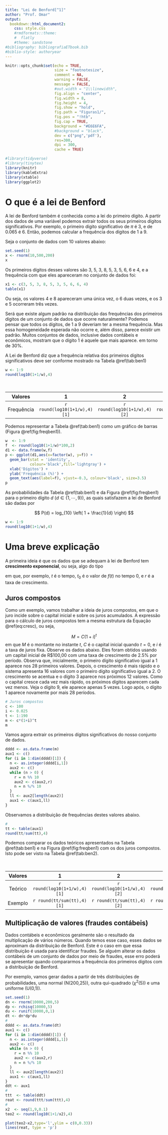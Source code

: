 ```yaml
---
title: "Lei de Benford[^1]"
author: "Prof. Omar"
output: 
  bookdown::html_document2:
    css: style.css  
    #rmdformats::theme:
    #  flatly
    #theme: sandstone
#bibliography: bibliografiaETbook.bib
#biblio-style: authoryear
---
```



```r
knitr::opts_chunk$set(echo = TRUE, 
                      size = "footnotesize",
                      comment = NA,
                      warning = FALSE,
                      message = FALSE,
                      #out.width = "1\\linewidth",
                      fig.align = "center",
                      fig.width = 8, 
                      fig.height = 4, 
                      fig.show = "hold",
                      fig.path = "Figuras1/",
                      fig.pos = "!htb",
                      fig.cap = TRUE,
                      background = "#E6E6FA",
                      #background = "black",
                      dev = c("png",'pdf'),
                      res=300,
                      dpi = 300,
                      cache = TRUE)
```

```r
#library(tidyverse)
#library(tinytex)
library(knitr)
library(kableExtra)
library(xtable)
library(ggplot2)
```


[^1]: Este é um arquivo com tabelas úteis. Caso encontre erros, queira fazer comentários, ou trocar uma ideia sobre o artigo, por favor, me escreva: omarcnpereiraead@gmail.com


# O que é a lei de Benford

A lei de Benford também é conhecida como a lei do primeiro dígito. A partir dos dados de uma variável podemos extrair todos os seus primeiros dígitos significativos. Por exemplo, o primeiro dígito significativo de $\pi$ é 3, e de 0.065 é 6. Então, podemos calcular a frequência dos dígitos de 1 a 9.

Seja o conjunto de dados com 10 valores abaixo:

```r
set.seed(1)
x <- rnorm(10,500,200)
x
```

Os primeiros dígitos desses valores são 3, 5, 3, 8, 5, 3, 5, 6, 6 e 4, e a frequência com que eles apareceram no conjunto de dados foi:

```r
x1 <- c(3, 5, 3, 8, 5, 3, 5, 6, 6, 4)
table(x1)
```

Ou seja, os valores 4 e 8 apareceram uma única vez, o 6 duas vezes, e os 3 e 5 ocorreram três vezes.

Será que existe algum padrão na distribuição das frequências dos primeiros dígitos de um conjunto de dados que ocorre naturalmente? Podemos pensar que todos os dígitos, de 1 a 9 deveriam ter a mesma frequência. Mas essa homogeneidade esperada não ocorre e, além disso, parece existir um padrão. Muitos conjuntos de dados, inclusive dados contábeis e econômicos, mostram que o dígito 1 é aquele que mais aparece. em torno de 30\%.

A Lei de Benford diz que a frequência relativa dos primeiros dígitos significativos deve ser conforme mostrado na Tabela \@ref(tab:ben1)

```r
w <- 1:9
round(log10(1+1/w),4)
```

|       Valores       | 1 | 2 | 3 | 4 | 5 | 6 | 7 | 8 | 9 |
|:-------------------:|:-:|:-:|:-:|:-:|:-:|:-:|:-:|:-:|:-:|
| Frequência  | `r round(log10(1+1/w),4)[1]` | `r round(log10(1+1/w),4)[2]` | `r round(log10(1+1/w),4)[3]` | `r round(log10(1+1/w),4)[4]` | `r round(log10(1+1/w),4)[5]` | `r round(log10(1+1/w),4)[6]` | `r round(log10(1+1/w),4)[7]` | `r round(log10(1+1/w),4)[8]` | `r round(log10(1+1/w),4)[9]` |

Table: (#tab:ben1) Frequência da Lei de Benford.


Podemos representar a Tabela \@ref(tab:ben1) como um gráfico de barras (Figura \@ref(fig:freqben1)).

```r
w  <- 1:9
f  <- round(log10(1+1/w)*100,2)
d1 <- data.frame(w,f) 
p <- ggplot(d1,aes(x=factor(w), y=f)) +
  geom_bar(stat = 'identity', 
           colour='black',fill='lightgray') +
  xlab('Dígitos') +
  ylab('Frequência (%)') + 
  geom_text(aes(label=f), vjust=-0.3, colour='black', size=3.5)
p
```

As probabilidades da Tabela \@ref(tab:ben1) e da Figura \@ref(fig:freqben1) para o primeiro dígito $d$ ($d \in \{1, \cdots, 9 \}$), as quais satisfazem a lei de Benford são dadas por

$$ P(d) = log_{10} \left( 1 + \frac{1}{d} \right) $$

```r
w <- 1:9
round(log10(1+1/w),4)
```

# Uma breve explicação

A primeira ideia é que os dados que se adequam à lei de Benford tem __crescimento exponencial__, ou seja, algo do tipo

\begin{equation}
f(t) = t_0 (1 + r)^t
(\#eq:cresc)
\end{equation}

em que, por exemplo, $t$ é o tempo, $t_0$ é o valor de $f(t)$ no tempo 0, e $r$ é a taxa de crescimento.

## Juros compostos

Como um exemplo, vamos trabalhar a ideia de juros compostos, em que o juro incide sobre o capital inicial e sobre os juros acumulados. A expressão para o cálculo de juros compostos tem a mesma estrutura da Equação \@ref(eq:cresc), ou seja,

$$ M = C (1 + i)^t $$
em que $M$ é o montante no instante $t$, $C$ é o capital inicial quando $t=0$, e $i$ é a taxa de juros fixa. Observe os dados abaixo. Eles foram obtidos usando um capital inicial de R$100,00 com uma taxa de crescimento de 2.5\% por período. Observa que, inicialmente, o primeiro dígito significativo igual a 1 aparece nos 28 primeiros valores. Depois, o crescimento é mais rápido e o sistema apresenta 16 valores com o primeiro dígito significativo igual a 2. O crescimento se acentua e o dígito 3 aparece nos próximos 12 valores. Como o capital cresce cada vez mais rápido, os próximos dígitos aparecem cada vez menos. Veja o dígito 9, ele aparece apenas 5 vezes. Logo após, o dígito 1 aparece novamente por mais 28 períodos.

```r
# Juros compostos
c <- 100
i <- 0.025
t <- 1:190
m <- c*(1+i)^t
m
```

Vamos agora extrair os primeiros dígitos significativos do nosso conjunto de dados. 

```r
dddd <- as.data.frame(m)
aux1 <- c()
for (i in 1:dim(dddd)[1]) {
  n <- as.integer(dddd[i,1])
  aux2 <- c()
  while (n > 0) {
    r = n %% 10
    aux2 <- c(aux2,r)
    n = n %/% 10
  }
  ll <- aux2[length(aux2)]
  aux1 <- c(aux1,ll)
}
```

Observamos a distribuição de frequências destes valores abaixo.

```r
#
tt <- table(aux1)
round(tt/sum(tt),4)
```

Podemos comparar os dados teóricos apresentados na Tabela \@ref(tab:ben1) e na Figura \@ref(fig:freqben1) com os dos juros compostos. Isto pode ser visto na Tabela \@ref(tab:ben2).


|       Valores       | 1 | 2 | 3 | 4 | 5 | 6 | 7 | 8 | 9 |
|:-------------------:|:-:|:-:|:-:|:-:|:-:|:-:|:-:|:-:|:-:|
| Teórico  | `r round(log10(1+1/w),4)[1]` | `r round(log10(1+1/w),4)[2]` | `r round(log10(1+1/w),4)[3]` | `r round(log10(1+1/w),4)[4]` | `r round(log10(1+1/w),4)[5]` | `r round(log10(1+1/w),4)[6]` | `r round(log10(1+1/w),4)[7]` | `r round(log10(1+1/w),4)[8]` | `r round(log10(1+1/w),4)[9]` |
| Exemplo  | `r round(tt/sum(tt),4)[1]` | `r round(tt/sum(tt),4)[2]` | `r round(tt/sum(tt),4)[3]` | `r round(tt/sum(tt),4)[4]` | `r round(tt/sum(tt),4)[5]` | `r round(tt/sum(tt),4)[6]` | `r round(tt/sum(tt),4)[7]` | `r round(tt/sum(tt),4)[8]` | `r round(tt/sum(tt),4)[9]` |

Table: (#tab:ben2) Comparação das frequências teórica da lei de Benford e dos dados de juros compostos.

## Multiplicação de valores (fraudes contábeis)

Dados contábeis e econômicos geralmente são o resultado da multiplicação de vários números. Quando temos esse caso, esses dados se aproximam da distribuição de Benford. Este é o caso em que essa distribuição é usada para identificar fraudes. Se alguém alterar os dados contábeis de um conjunto de dados por meio de fraudes, esse erro poderá se apresentar quando compararmos a frequência dos primeiros dígitos com a distribuição de Benford. 

Por exemplo, vamos gerar dados a partir de três distribuições de probabilidades, uma normal (N(200,25)), outra qui-quadrado ($\chi^2(5)$) e uma uniforme (U(0,1)).

```r
set.seed(1)
dn <- rnorm(10000,200,5)
dp <- rchisq(10000,5)
du <- runif(10000,0,1)
dt <- dn*dp*du
#
dddd <- as.data.frame(dt)
aux1 <- c()
for (i in 1:dim(dddd)[1]) {
  n <- as.integer(dddd[i,1])
  aux2 <- c()
  while (n > 0) {
    r = n %% 10
    aux2 <- c(aux2,r)
    n = n %/% 10
  }
  ll <- aux2[length(aux2)]
  aux1 <- c(aux1,ll)
}
ddt <- aux1
#
ttt  <- table(ddt)
reat <- round(ttt/sum(ttt),4)
#
x2  <- seq(1,9,0.1)
teo2 <- round(log10(1+1/x2),4)
```



```r
plot(teo2~x2,type='l',ylim = c(0,0.33))
lines(reat, type = 'p')
```






















